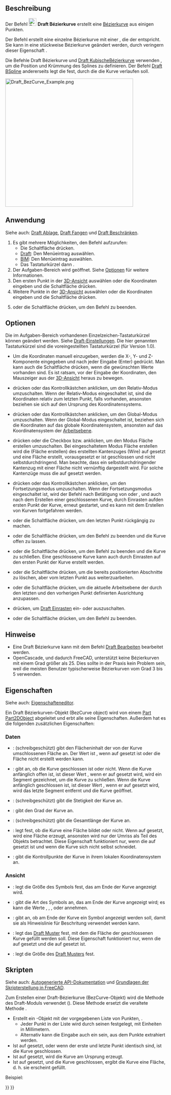 <languages/>

{{Docnav/de
|[[Draft_CubicBezCurve/de|KubischeBézierkurve]]
|[[Draft_Point/de|Punkt]]
|[[Draft_Workbench|Draft]]
|IconL=Draft_CubicBezCurve.svg
|IconR=Draft_Point.svg
|IconC=Workbench_Draft.svg
}}

{{GuiCommand/de
|Name=Draft BezCurve
|Name/de=Draft Bézierkurve
|MenuLocation=Zeichnen → Bézierwerkzeuge → Bézierkurve<br>2D-Entwurf → Bézierkurve
|Workbenches=[[Draft_Workbench/de|Draft]], [[BIM_Workbench/de|BIM]]
|Shortcut={{KEY|B}} {{KEY|Z}}
|Version=0.14
|SeeAlso=[[Draft_CubicBezCurve/de|Draft KubischeBézierkurve]], [[Draft_BSpline/de|Draft BSpline]]
}}

<span id="Description"></span>
==Beschreibung== 

Der Befehl [[Image:Draft_BezCurve.svg|24px]] '''Draft Bézierkurve''' erstellt eine [https://de.wikipedia.org/wiki/B%C3%A9zierkurve Bézierkurve] aus einigen Punkten.

Der Befehl erstellt eine einzelne Bézierkurve mit einer {{PropertyData/de|Grad}}, die der {{incode|Anzahl_der_Punkte - 1}} entspricht. Sie kann in eine stückweise Bézierkurve geändert werden, durch veringern dieser Eigenschaft .

Die Befehle Draft Bézierkurve und [[Draft_CubicBezCurve/de|Draft KubischeBézierkurve]] verwenden {{Emphasis|Kontrollpunkte}}, um die Position und Krümmung des Splines zu definieren. Der Befehl [[Draft_BSpline/de|Draft BSpline]] andererseits legt die {{Emphasis|exakten Punkte}} fest, durch die die Kurve verlaufen soll.

[[Image:Draft_BezCurve_Example.png|400px]]
{{Caption|Bézierkurve definiert durch mehrere Punkte}}

<span id="Usage"></span>
==Anwendung==

Siehe auch: [[Draft_Tray/de|Draft Ablage]], [[Draft_Snap/de|Draft Fangen]] und [[Draft_Constrain/de|Draft Beschränken]].

# Es gibt mehrere Möglichkeiten, den Befehl aufzurufen:
#* Die Schaltfläche {{Button|[[Image:Draft_BezCurve.svg|16px]] [[Draft_BezCurve/de|Bézierkurve]]}} drücken.
#* [[Draft_Workbench/de|Draft]]: Den Menüeintrag {{MenuCommand|Zeichnen → Bézierwerkzeuge → [[Image:Draft_BezCurve.svg|16px]] Bézierkurve}} auswählen.
#* [[BIM_Workbench/de|BIM]]: Den Menüeintrag {{MenuCommand|2D-Entwurf → [[Image:Draft_BezCurve.svg|16px]] Bézierkurve}} auswählen.
#* Das Tastaturkürzel {{KEY|B}} dann {{KEY|Z}}.
# Der Aufgaben-Bereich {{MenuCommand|Bézierkurve}} wird geöffnet. Siehe [[#Optionen|Optionen]] für weitere Informationen.
# Den ersten Punkt in der [[3D_view/de|3D-Ansicht]] auswählen oder die Koordinaten eingeben und die Schaltfläche {{Button|[[Image:Draft_AddPoint.svg|16px]] Punkt eingeben}} drücken.
# Weitere Punkte in der [[3D_view/de|3D-Ansicht]] auswählen oder die Koordinaten eingeben und die Schaltfläche {{Button|[[Image:Draft_AddPoint.svg|16px]] Punkt eingeben}} drücken.
# {{KEY|Esc}} oder die Schaltfläche {{Button|Schließen}} drücken, um den Befehl zu beenden.

<span id="Options"></span>
==Optionen==

Die im Aufgaben-Bereich vorhandenen Einzelzeichen-Tastaturkürzel können geändert werden. Siehe [[Draft_Preferences/de|Draft-Einstellungen]]. Die hier genannten Tastaturkürzel sind die voreingestellten Tastaturkürzel (für Version 1.0).

* Um die Koordinaten manuell einzugeben, werden die X-, Y- und Z-Komponente eingegeben und nach jeder Eingabe {{KEY|Eingabe}} (Enter) gedrückt. Man kann auch die Schaltfläche {{Button|[[Image:Draft_AddPoint.svg|16px]] Punkt eingeben}} drücken, wenn die gewünschten Werte vorhanden sind. Es ist ratsam, vor der Eingabe der Koordinaten, den Mauszeiger aus der [[3D_view/de|3D-Ansicht]] heraus zu bewegen.
* {{KEY|R}} drücken oder das Kontrollkästchen {{MenuCommand|Relativ}} anklicken, um den Relativ-Modus umzuschalten. Wenn der Relativ-Modus eingeschaltet ist, sind die Koordinaten relativ zum letzten Punkt, falls vorhanden, ansonsten beziehen sie sich auf den Ursprung des Koordinatensystems.
* {{KEY|G}} drücken oder das Kontrollkästchen {{MenuCommand|Global}} anklicken, um den Global-Modus umzuschalten. Wenn der Global-Modus eingeschaltet ist, beziehen sich die Koordinaten auf das globale Koordinatensystem, ansonsten auf das Koordinatensystem der [[Draft_SelectPlane/de|Arbeitsebene]].
* {{KEY|F}} drücken oder die Checkbox {{MenuCommand|Füllen}}{{VersionNoteMinus/de|1.0}} bzw. {{MenuCommand|Fläche erstellen}}{{VersionNote/de|1.1}} anklicken, um den Modus Fläche erstellen umzuschalten. Bei eingeschaltetem Modus Fläche erstellen wird die {{PropertyData/de|Make Face}} (Fläche erstellen) des erstellten Kantenzuges (Wire) auf {{TRUE}} gesetzt und eine Fläche erstellt, vorausgesetzt er ist geschlossen und nicht selbstdurchdringend. Man beachte, dass ein selbstdurchdringender Kantenzug mit einer Fläche nicht vernünftig dargestellt wird. Für solche Kantenzüge muss die {{PropertyData/de|Make Face}} auf {{FALSE}} gesetzt werden.
* {{KEY|N}} drücken oder das Kontrollkästchen {{MenuCommand|Fortsetzen}} anklicken, um den Fortsetzungsmodus umzuschalten. Wenn der Fortsetzungsmodus eingeschaltet ist, wird der Befehl nach Betätigung von {{Button|[[IMage:Draft_FinishLine.svg|16px]] Fertigstellen}} oder {{Button|[[Image:Draft_CloseLine.svg|16px]] Schließen}}, und auch nach dem Erstellen einer geschlossenen Kurve, durch Einrasten aufden ersten Punkt der Kurve, erneut gestartet, und es kann mit dem Erstellen von Kurven fortgefahren werden.
* {{KEY|/}} oder die Schaltfläche {{Button|[[Image:Draft_UndoLine.svg|16px]] Rückgängig}} drücken, um den letzten Punkt rückgängig zu machen.
* {{KEY|A}} oder die Schaltfläche {{Button|[[Image:Draft_FinishLine.svg|16px]] Fertigstellen}} drücken, um den Befehl zu beenden und die Kurve offen zu lassen.
* {{KEY|O}} oder die Schaltfläche {{Button|[[Image:Draft_CloseLine.svg|16px]] Schließen}} drücken, um den Befehl zu beenden und die Kurve zu schließen. Eine geschlossene Kurve kann auch durch Einrasten auf den ersten Punkt der Kurve erstellt werden.
* {{KEY|W}} oder die Schaltfläche {{Button|[[Image:Draft Wipe.svg|16px]] Radieren}} drücken, um die bereits positionierten Abschnitte zu löschen, aber vom letzten Punkt aus weiterzuarbeiten.
* {{KEY|U}} oder die Schaltfläche {{Button|[[Image:Draft SelectPlane.svg|16px]] [[Draft_SelectPlane/de|Arbeitsebene festelegen]]}} drücken, um die aktuelle Arbeitsebene der durch den letzten und den vorherigen Punkt definierten Ausrichtung anzupassen.
* {{KEY|S}} drücken, um [[Draft_Snap/de|Draft Einrasten]] ein- oder auszuschalten.
* {{KEY|Esc}} oder die Schaltfläche {{Button|Schliessen}} drücken, um den Befehl zu beenden.

<span id="Notes"></span>
==Hinweise==

* Eine Draft Bézierkurve kann mit dem Befehl [[Draft_Edit/de|Draft Bearbeiten]] bearbeitet werden.
* OpenCascade, und dadurch FreeCAD, unterstützt keine Bézierkurven mit einem Grad größer als 25. Dies sollte in der Praxis kein Problem sein, weil die meisten Benutzer typischerweise Bézierkurven vom Grad 3 bis 5 verwenden.

<span id="Properties"></span>
==Eigenschaften==

Siehe auch: [[Property_editor/de|Eigenschafteneditor]].

Ein Draft Bézierkurven-Objekt (BezCurve object) wird von einem [[Part_Part2DObject/de|Part Part2DObject]] abgeleitet und erbt alle seine Eigenschaften. Außerdem hat es die folgenden zusätzlichen Eigenschaften:

<span id="Data"></span>
===Daten===

{{TitleProperty|Draft}}

* {{PropertyData/de|Area|Area}}: (schreibgeschützt) gibt den Flächeninhalt der von der Kurve umschlossenen Fläche an. Der Wert ist {{value|0.0}}, wenn {{PropertyData/de|Make Face}} auf {{FALSE}} gesetzt ist oder die Fläche nicht erstellt werden kann.
* {{PropertyData/de|Closed|Bool}}: gibt an, ob die Kurve geschlossen ist oder nicht. Wenn die Kurve anfänglich offen ist, ist dieser Wert {{FALSE}}, wenn er auf {{TRUE}} gesetzt wird, wird ein Segment gezeichnet, um die Kurve zu schließen. Wenn die Kurve anfänglich geschlossen ist, ist dieser Wert {{TRUE}}, wenn er auf {{FALSE}} gesetzt wird, wird das letzte Segment entfernt und die Kurve geöffnet.
* {{PropertyData/de|Stetigkeit|IntegerList}}: (schreibgeschützt) gibt die Stetigkeit der Kurve an.
* {{PropertyData/de|Degree|Integer}}: gibt den Grad der Kurve an.
* {{PropertyData/de|Length|Length}}: (schreibgeschützt) gibt die Gesamtlänge der Kurve an.
* {{PropertyData/de|Make Face|Bool}}: legt fest, ob die Kurve eine Fläche bildet oder nicht. Wenn auf {{TRUE}} gesetzt, wird eine Fläche erzeugt, ansonsten wird nur der Umriss als Teil des Objekts betrachtet. Diese Eigenschaft funktioniert nur, wenn die {{PropertyData/de|Closed}} auf {{TRUE}} gesetzt ist und wenn die Kurve sich nicht selbst schneidet.
* {{PropertyData/de|Points|VectorList}}: gibt die Kontrollpunkte der Kurve in ihrem lokalen Koordinatensystem an.

<span id="View"></span>
===Ansicht===

{{TitleProperty|Draft}}

* {{PropertyView/de|Arrow Size|Length}}: legt die Größe des Symbols fest, das am Ende der Kurve angezeigt wird.
* {{PropertyView/de|Arrow Type|Enumeration}}: gibt die Art des Symbols an, das am Ende der Kurve angezeigt wird; es kann die Werte {{value|Dot}}, {{value|Circle}}, {{value|Arrow}}, {{value|Tick}} oder {{value|Tick-2}} annehmen.
* {{PropertyView/de|End Arrow|Bool}}: gibt an, ob am Ende der Kurve ein Symbol angezeigt werden soll, damit sie als Hinweislinie für Beschritung verwendet werden kann.
* {{PropertyView/de|Pattern|Enumeration}}: legt das [[Draft_Pattern/de|Draft Muster]] fest, mit dem die Fläche der geschlossenen Kurve gefüllt werden soll. Diese Eigenschaft funktioniert nur, wenn die {{PropertyData/de|Make Face}} auf {{TRUE}} gesetzt und die {{PropertyView/de|Display Mode}} auf {{value|Flat Lines}} gesetzt ist.
* {{PropertyView/de|Pattern Size|Float}}: legt die Größe des [[Draft_Pattern/de|Draft Musters]] fest.

<span id="Scripting"></span>
==Skripten==

Siehe auch: [https://freecad.github.io/SourceDoc/ Autogenerierte API-Dokumentation] und [[FreeCAD_Scripting_Basics/de|Grundlagen der Skripterstellung in FreeCAD]].

<div class="mw-translate-fuzzy">
Zum Erstellen einer Draft-Bézierkurve (BezCurve-Objekt) wird die Methode {{incode|make_bezcurve}} des Draft-Moduls verwendet ({{Version/de|0.19}}). Diese Methode ersetzt die veraltete Methode {{incode|makeBezCurve}}.
</div>

{{Code|code=
bezcurve = make_bezcurve(pointslist, closed=False, placement=None, face=None, support=None, degree=None)
bezcurve = make_bezcurve(Part.Wire, closed=False, placement=None, face=None, support=None, degree=None)
}}

* Erstellt ein {{incode|BezCurve}}-Objekt mit der vorgegebenen Liste von Punkten, {{incode|pointslist}}.
** Jeder Punkt in der Liste wird durch seinen {{incode|FreeCAD.Vector}} festgelegt, mit Einheiten in Millimetern.
** Alternativ kann die Eingabe auch ein {{incode|Part.Wire}} sein, aus dem Punkte extrahiert werden.
* Ist {{incode|closed}} auf {{incode|True}} gesetzt, oder wenn der erste und letzte Punkt identisch sind, ist die Kurve geschlossen.
* Ist {{incode|placement}} auf {{incode|None}} gesetzt, wird die Kurve am Ursprung erzeugt.
* Ist {{incode|face}} auf {{incode|True}} gesetzt, und die Kurve geschlossen, ergibt die Kurve eine Fläche, d. h. sie erscheint gefüllt.

Beispiel:

{{Code|code=
import FreeCAD as App
import Draft

doc = App.newDocument()

p1 = App.Vector(0, 0, 0)
p2 = App.Vector(1000, 1000, 0)
p3 = App.Vector(2000, 0, 0)
p4 = App.Vector(1500, -2000, 0)

bezcurve1 = Draft.make_bezcurve([p1, p2, p3, p4], closed=True)
bezcurve2 = Draft.make_bezcurve([p4, 1.3*p2, p1, 4.1*p3], closed=True)
bezcurve3 = Draft.make_bezcurve([1.7*p3, 1.5*p4, 2.1*p2, p1], closed=True)

doc.recompute()
}}


{{Docnav/de
|[[Draft_CubicBezCurve/de|KubischeBézierkurve]]
|[[Draft_Point/de|Punkt]]
|[[Draft_Workbench|Draft]]
|IconL=Draft_CubicBezCurve.svg
|IconR=Draft_Point.svg
|IconC=Workbench_Draft.svg
}}

{{Draft Tools navi{{#translation:}}}}
{{Userdocnavi{{#translation:}}}}